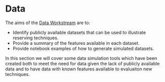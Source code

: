# Data 

The aims of the [Data Workstream](https://institute-and-faculty-of-actuaries.github.io/mlr-blog/workstreams/data/) are to:

- Identify publicly available datasets that can be used to illustrate reserving techniques.
- Provide a summary of the features available in each dataset.
- Provide notebook examples of how to generate simulated datasets.

In this section we will cover some data simulation tools which have been created both to meet the need for data given the lack of publicly available data and to have data with known features available to evaluaiton new techniques.
